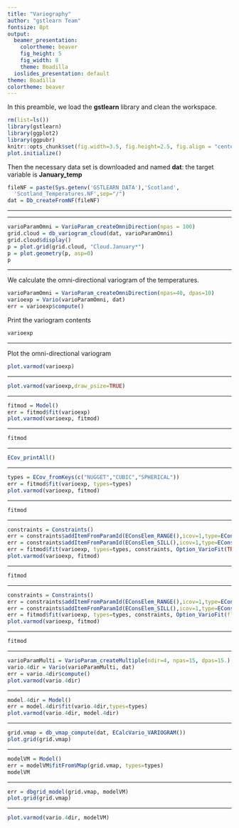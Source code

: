 ```yaml
---
title: "Variography"
author: "gstlearn Team"
fontsize: 8pt
output:
  beamer_presentation:
    colortheme: beaver
    fig_height: 5
    fig_width: 8
    theme: Boadilla
  ioslides_presentation: default
theme: Boadilla
colortheme: beaver
---
```


\frametitle{Preamble}

In this preamble, we load the **gstlearn** library and clean the workspace. 

```r
rm(list=ls())
library(gstlearn)
library(ggplot2)
library(ggpubr)
knitr::opts_chunk$set(fig.width=3.5, fig.height=2.5, fig.align = "center") 
plot.initialize()
```

Then the necessary data set is downloaded and named **dat**: the target variable is **January_temp**

```r
fileNF = paste(Sys.getenv('GSTLEARN_DATA'),'Scotland',
  'Scotland_Temperatures.NF',sep="/")
dat = Db_createFromNF(fileNF)
```

---

\frametitle{Experimental Variograms}

\begin{itemize}

\item Data is a \alert{regionalized} variable

$$z_i = z(x_i)$$

\item The experimental variogram is a (dicrete) function:

$$\gamma(h)=\frac{1}{2N(h)}\sum_{i=1}^{N(h)}[z(x_i+h)-z(x_i)]^2$$

where $N(h)$ is the number of pairs of points distant by $h$

\end{itemize}

---

\frametitle {Variogram Cloud}


```r
varioParamOmni = VarioParam_createOmniDirection(npas = 100)
grid.cloud = db_variogram_cloud(dat, varioParamOmni)
grid.cloud$display()
p = plot.grid(grid.cloud, "Cloud.January*")
p = plot.geometry(p, asp=0)
p
```

---

\frametitle {Experimental Variogram}

We calculate the omni-directional variogram of the temperatures.

```r
varioParamOmni = VarioParam_createOmniDirection(npas=40, dpas=10)
varioexp = Vario(varioParamOmni, dat)
err = varioexp$compute()
```


Print the variogram contents
```r
varioexp
```

---

\frametitle {Experimental Variogram}

Plot the omni-directional variogram

```r
plot.varmod(varioexp)
```

---

\frametitle {Experimental Variogram}

```r
plot.varmod(varioexp,draw_psize=TRUE)
```

---

\frametitle {Automatic Model Fitting}

```r
fitmod = Model()
err = fitmod$fit(varioexp)
plot.varmod(varioexp, fitmod)
```

---

\frametitle {Automatic Model Fitting}

```r
fitmod
```

---

\frametitle {List of Basic structures}

```r
ECov_printAll()
```

---

\frametitle {Automatic Fitting (with given basic structures)}

```r
types = ECov_fromKeys(c("NUGGET","CUBIC","SPHERICAL"))
err = fitmod$fit(varioexp, types=types)
plot.varmod(varioexp, fitmod)
```

---

\frametitle {Automatic Fitting (with given basic structures)}

```r
fitmod
```

---

\frametitle{Model Fitting with Inequality constraints}

```r
constraints = Constraints()
err = constraints$addItemFromParamId(EConsElem_RANGE(),icov=1,type=EConsType_UPPER(),value=20.)
err = constraints$addItemFromParamId(EConsElem_SILL(),icov=1,type=EConsType_LOWER(),value=0.03)
err = fitmod$fit(varioexp, types=types, constraints, Option_VarioFit(TRUE))
plot.varmod(varioexp, fitmod)
```

---

\frametitle{Model Fitting with Inequality constraints}

```r
fitmod
```

---

\frametitle{Model Fitting with Equality constraints}

```r
constraints = Constraints()
err = constraints$addItemFromParamId(EConsElem_RANGE(),icov=1,type=EConsType_EQUAL(),value=1000.)
err = constraints$addItemFromParamId(EConsElem_SILL(),icov=1,type=EConsType_EQUAL(),value=0.4)
err = fitmod$fit(varioexp, types=types, constraints, Option_VarioFit(flag_noreduce=TRUE))
plot.varmod(varioexp, fitmod)
```

---

\frametitle{Model Fitting with Equality constraints}

```r
fitmod
```

---

\frametitle{Directional Variograms}

```r
varioParamMulti = VarioParam_createMultiple(ndir=4, npas=15, dpas=15.)
vario.4dir = Vario(varioParamMulti, dat)
err = vario.4dir$compute()
plot.varmod(vario.4dir)
```

---

\frametitle{Directional Variograms}

```r
model.4dir = Model()
err = model.4dir$fit(vario.4dir,types=types)
plot.varmod(vario.4dir, model.4dir)
```

---

\frametitle{Calculating Variogram Map}

```r
grid.vmap = db_vmap_compute(dat, ECalcVario_VARIOGRAM())
plot.grid(grid.vmap)
```

---

\frametitle{Automatic Model Fitting from Variogram Map}

```r
modelVM = Model()
err = modelVM$fitFromVMap(grid.vmap, types=types)
modelVM
```

---

\frametitle{Automatic Model Fitting from Variogram Map}

```r
err = dbgrid_model(grid.vmap, modelVM)
plot.grid(grid.vmap)
```

---

\frametitle{Compare Directional Variograms and Variogram Map}


```r
plot.varmod(vario.4dir, modelVM)
```

